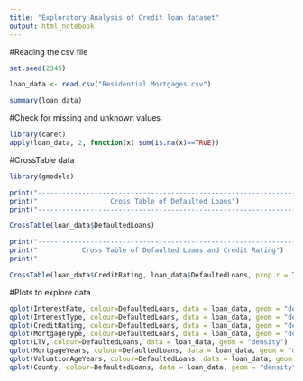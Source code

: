 ```yaml
---
title: "Exploratory Analysis of Credit loan dataset"
output: html_notebook
---
```


#Reading the csv file 

```r
set.seed(2345)

loan_data <- read.csv("Residential Mortgages.csv")

summary(loan_data)
```
#Check for missing and unknown values

```r
library(caret)
apply(loan_data, 2, function(x) sum(is.na(x)==TRUE))

```


#CrossTable data

```r
library(gmodels)

print("----------------------------------------------------------------")
print("                  Cross Table of Defaulted Loans")
print("----------------------------------------------------------------")

CrossTable(loan_data$DefaultedLoans)

print("----------------------------------------------------------------")
print("           Cross Table of Defaulted Loans and Credit Rating")
print("----------------------------------------------------------------")

CrossTable(loan_data$CreditRating, loan_data$DefaultedLoans, prop.r = TRUE, prop.c = FALSE, prop.t = FALSE, prop.chisq = FALSE)
```

#Plots to explore data

```r
qplot(InterestRate, colour=DefaultedLoans, data = loan_data, geom = "density")
qplot(InterestType, colour=DefaultedLoans, data = loan_data, geom = "density")
qplot(CreditRating, colour=DefaultedLoans, data = loan_data, geom = "density")
qplot(MortgageType, colour=DefaultedLoans, data = loan_data, geom = "density")
qplot(LTV, colour=DefaultedLoans, data = loan_data, geom = "density")
qplot(MortgageYears, colour=DefaultedLoans, data = loan_data, geom = "density")
qplot(ValuationAgeYears, colour=DefaultedLoans, data = loan_data, geom = "density")
qplot(County, colour=DefaultedLoans, data = loan_data, geom = "density")


```


